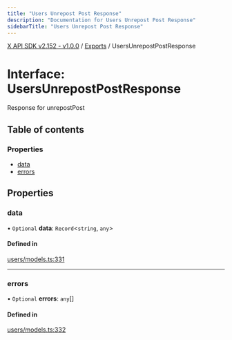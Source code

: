 ```yaml
---
title: "Users Unrepost Post Response"
description: "Documentation for Users Unrepost Post Response"
sidebarTitle: "Users Unrepost Post Response"
---
```


[X API SDK v2.152 - v1.0.0](../README.md) / [Exports](../modules.md) / UsersUnrepostPostResponse

# Interface: UsersUnrepostPostResponse

Response for unrepostPost

## Table of contents

### Properties

- [data](UsersUnrepostPostResponse.md#data)
- [errors](UsersUnrepostPostResponse.md#errors)

## Properties

### data

• `Optional` **data**: `Record`\<`string`, `any`\>

#### Defined in

[users/models.ts:331](https://github.com/xdevplatform/xdk/blob/ad4172ef5f68f089e0f077a190b271016dd35bf7/xdk/typescript/src/users/models.ts#L331)

___

### errors

• `Optional` **errors**: `any`[]

#### Defined in

[users/models.ts:332](https://github.com/xdevplatform/xdk/blob/ad4172ef5f68f089e0f077a190b271016dd35bf7/xdk/typescript/src/users/models.ts#L332)
